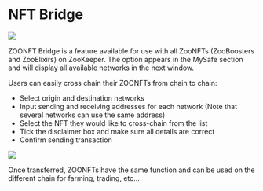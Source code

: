 # NFT Bridge

![](/zoonftlogo.png)

ZOONFT Bridge is a feature available for use with all ZooNFTs (ZooBoosters and ZooElixirs) on ZooKeeper. The option appears in the MySafe section and will display all available networks in the next window.

Users can easily cross chain their ZOONFTs from chain to chain:

* Select origin and destination networks
* Input sending and receiving addresses for each network (Note that several networks can use the same address)
* Select the NFT they would like to cross-chain from the list
* Tick the disclaimer box and make sure all details are correct
* Confirm sending transaction

![](/nftbridge.jpg)

Once transferred, ZOONFTs have the same function and can be used on the different chain for farming, trading, etc...

